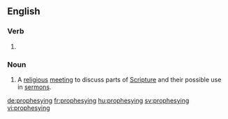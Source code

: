 ==English==

===Verb===
{{head|en|present participle}}

# {{present participle of|prophesy|lang=en}}

===Noun===
{{en-noun}}

# {{context|historical|lang=en}} A [[religious]] [[meeting]] to discuss parts of [[Scripture]] and their possible use in [[sermon]]s.

[[de:prophesying]]
[[fr:prophesying]]
[[hu:prophesying]]
[[sv:prophesying]]
[[vi:prophesying]]